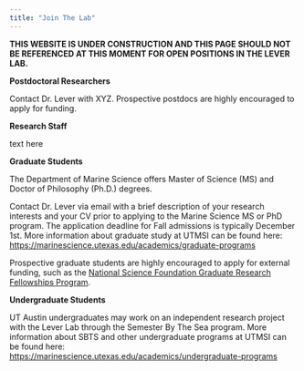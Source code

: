 ```yaml
---
title: "Join The Lab"
---
```


**THIS WEBSITE IS UNDER CONSTRUCTION AND THIS PAGE SHOULD NOT BE REFERENCED AT THIS MOMENT FOR OPEN POSITIONS IN THE LEVER LAB.**

**Postdoctoral Researchers**

Contact Dr. Lever with XYZ. Prospective postdocs are highly encouraged to apply for funding.

**Research Staff**

text here

**Graduate Students**

The Department of Marine Science offers Master of Science (MS) and Doctor of Philosophy (Ph.D.) degrees.

Contact Dr. Lever via email with a brief description of your research interests and your CV prior to applying to the Marine Science MS or PhD program. The application deadline for Fall admissions is typically December 1st. More information about graduate study at UTMSI can be found here: <https://marinescience.utexas.edu/academics/graduate-programs>

Prospective graduate students are highly encouraged to apply for external funding, such as the [National Science Foundation Graduate Research Fellowships Program](https://www.nsfgrfp.org).

**Undergraduate Students**

UT Austin undergraduates may work on an independent research project with the Lever Lab through the Semester By The Sea program. More information about SBTS and other undergraduate programs at UTMSI can be found here: <https://marinescience.utexas.edu/academics/undergraduate-programs>
